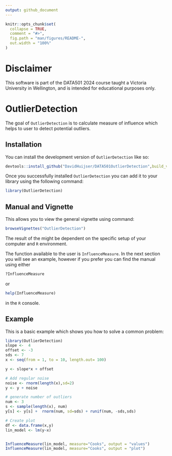 ```yaml
---
output: github_document
---
```


<!-- README.md is generated from README.Rmd. Please edit that file -->

```r
knitr::opts_chunk$set(
  collapse = TRUE,
  comment = "#>",
  fig.path = "man/figures/README-",
  out.width = "100%"
)
```


# Disclaimer

This software is part of the DATA501 2024 course taught a Victoria University in Wellington, and is intended for educational purposes only. 

# OutlierDetection

<!-- badges: start -->
<!-- badges: end -->

The goal of `OutlierDetection` is to calculate measure of influence which helps to user to detect potential outliers.




## Installation 

You can install the development version of `OutlierDetection` like so:

``` r
devtools::install_github("DavidHuijser/DATA501OutlierDetection",build_vignettes=TRUE )
```

Once you successfully installed `OutlierDetection` you can add it to your library using the following command: 

``` r
library(OutlierDetection)  
```

## Manual and Vignette 

This allows you to view the general vignette using command:

```r
browseVignettes("OutlierDetection")
```

The result of the might be dependent on the specific setup of your computer and `R` environment. 

The function available to the user is `InfluenceMeasure`. In the next section you will see an example, however if you prefer you can find the manual using either 

```r
?InfluenceMeasure
```
or 

```r
help(InfluenceMeasure)
```

in the `R` console. 


## Example

This is a basic example which shows you how to solve a common problem:

```r
library(OutlierDetection)
slope <-  4
offset <- -3
sds <- 7
x <- seq(from = 1, to = 10, length.out= 100)

y <- slope*x + offset

# Add regular noise
noise <- rnorm(length(x),sd=2)
y <- y + noise

# generate number of outliers
num <- 3
s <- sample(length(x), num)
y[s] <- y[s] +  rnorm(num, sd=sds) + runif(num, -sds,sds)

# Create plot
df <- data.frame(x,y)
lin_model <- lm(y~x)


InfluenceMeasure(lin_model, measure="Cooks", output = "values")
InfluenceMeasure(lin_model, measure="Cooks", output = "plot")


```



